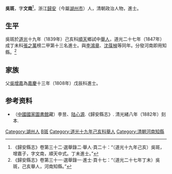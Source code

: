 '''吳斑'''，字'''文南'''<ref>《歸安縣志》卷第三十二·選舉錄二·舉人·頁二十：“（道光十九年己亥）吳斑，增嘉子，字文南，順天中式。丁未進士。”</ref>，浙江[[歸安|歸安]]（今屬[[湖州市|湖州市]]）人，清朝政治人物，進士。

== 生平 ==
吳斑於[[道光|道光]]十九年（1839年）己亥科[[順天府|順天]]鄉試中[[舉人|舉人]]，道光二十七年（1847年）成丁未科[[張之萬|張之萬]]榜二甲第十三名進士。與[[李鴻章|李鴻章]]、[[沈葆楨|沈葆楨]]等同年。分發河南即用知縣。<ref>《歸安縣志》卷第三十一·選舉錄一·進士·頁十七：“（道光二十七年丁未）吳斑，己亥舉人，河南知縣。”</ref>

== 家族 ==
父[[吳增嘉|吳增嘉]]為[[嘉慶|嘉慶]]十三年（1808年）戊辰科進士。

== 参考资料 ==
{{reflist}}

*（[[中國國家圖書館|中國國家圖書館]]藏）李昱、[[陆心源|陆心源]].《歸安縣志》. 清光緒八年（1882年）刻本.

{{道光二十七年丁未科殿試金榜}}

{{Authority control}}

{{DEFAULTSORT:Wu吳}}
[[Category:湖州人|Category:湖州人]]
[[Category:吳姓|B斑]]
[[Category:道光十九年己亥科舉人|Category:道光十九年己亥科舉人]]
[[Category:清朝河南知縣|Category:清朝河南知縣]]


{{清朝人物小作品}}